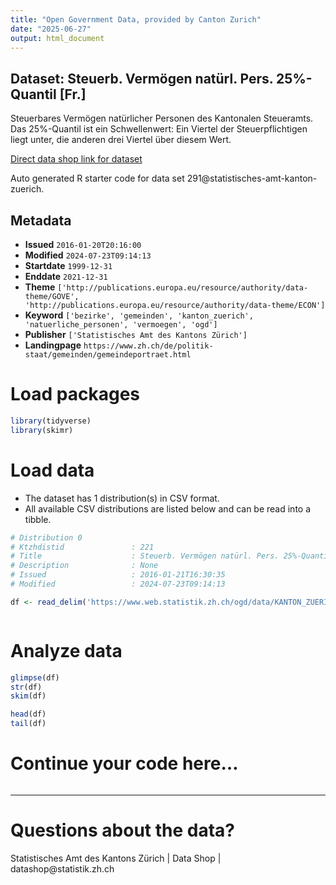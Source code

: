```yaml
---
title: "Open Government Data, provided by Canton Zurich"
date: "2025-06-27"
output: html_document
---
```


## Dataset: Steuerb. Vermögen natürl. Pers. 25%-Quantil [Fr.]

Steuerbares Vermögen natürlicher Personen des Kantonalen Steueramts. Das 25%-Quantil ist ein Schwellenwert: Ein Viertel der Steuerpflichtigen liegt unter, die anderen drei Viertel über diesem Wert.

[Direct data shop link for dataset](https://www.zh.ch/de/politik-staat/statistik-daten/datenkatalog.html#/datasets/291@statistisches-amt-kanton-zuerich)

Auto generated R starter code for data set 291@statistisches-amt-kanton-zuerich.

## Metadata

- **Issued** `2016-01-20T20:16:00`
- **Modified** `2024-07-23T09:14:13`
- **Startdate** `1999-12-31`
- **Enddate** `2021-12-31`
- **Theme** `['http://publications.europa.eu/resource/authority/data-theme/GOVE', 'http://publications.europa.eu/resource/authority/data-theme/ECON']`
- **Keyword** `['bezirke', 'gemeinden', 'kanton_zuerich', 'natuerliche_personen', 'vermoegen', 'ogd']`
- **Publisher** `['Statistisches Amt des Kantons Zürich']`
- **Landingpage** `https://www.zh.ch/de/politik-staat/gemeinden/gemeindeportraet.html`


# Load packages

```r

library(tidyverse)
library(skimr)

```

# Load data

-   The dataset has 1 distribution(s) in CSV format.
-   All available CSV distributions are listed below and can be read into a tibble.

```r

# Distribution 0
# Ktzhdistid               : 221
# Title                    : Steuerb. Vermögen natürl. Pers. 25%-Quantil [Fr.]
# Description              : None
# Issued                   : 2016-01-21T16:30:35
# Modified                 : 2024-07-23T09:14:13

df <- read_delim('https://www.web.statistik.zh.ch/ogd/data/KANTON_ZUERICH_319.csv')



```

# Analyze data

```r

glimpse(df)
str(df)
skim(df)

head(df)
tail(df)

```

# Continue your code here...

```r

```

------------------------------------------------------------------------

# Questions about the data?

Statistisches Amt des Kantons Zürich | Data Shop | datashop@statistik.zh.ch
